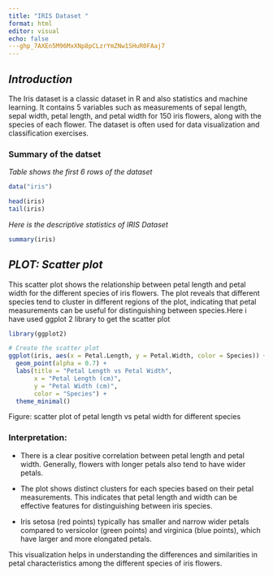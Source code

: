 ```yaml
---
title: "IRIS Dataset "
format: html
editor: visual
echo: false
---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
---
```


## *Introduction*

The Iris dataset is a classic dataset in R and also statistics and machine learning. It contains 5 variables such as measurements of sepal length, sepal width, petal length, and petal width for 150 iris flowers, along with the species of each flower. The dataset is often used for data visualization and classification exercises.

### Summary of the datset

*Table shows the first 6 rows of the dataset*

```r
data("iris")
```

```r
head(iris)
tail(iris)
```

*Here is the descriptive statistics of IRIS Dataset*

```r
summary(iris)
```

## *PLOT: Scatter plot*

This scatter plot shows the relationship between petal length and petal width for the different species of iris flowers. The plot reveals that different species tend to cluster in different regions of the plot, indicating that petal measurements can be useful for distinguishing between species.Here i have used ggplot 2 library to get the scatter plot

```r
library(ggplot2)

# Create the scatter plot
ggplot(iris, aes(x = Petal.Length, y = Petal.Width, color = Species)) +
  geom_point(alpha = 0.7) +
  labs(title = "Petal Length vs Petal Width",
       x = "Petal Length (cm)",
       y = "Petal Width (cm)",
       color = "Species") +
  theme_minimal()
```

Figure: scatter plot of petal length vs petal width for different species

### Interpretation:

-   There is a clear positive correlation between petal length and petal width. Generally, flowers with longer petals also tend to have wider petals.

-   The plot shows distinct clusters for each species based on their petal measurements. This indicates that petal length and width can be effective features for distinguishing between iris species.

-   Iris setosa (red points) typically has smaller and narrow wider petals compared to versicolor (green points) and virginica (blue points), which have larger and more elongated petals.

This visualization helps in understanding the differences and similarities in petal characteristics among the different species of iris flowers.
